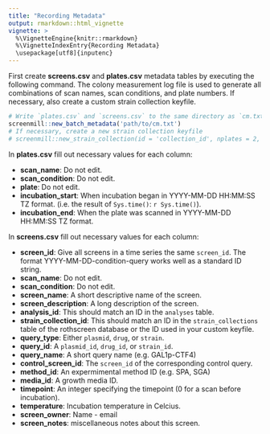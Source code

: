 ```yaml
---
title: "Recording Metadata"
output: rmarkdown::html_vignette
vignette: >
  %\VignetteEngine{knitr::rmarkdown}
  %\VignetteIndexEntry{Recording Metadata}
  \usepackage[utf8]{inputenc}
---
```


First create **screens.csv** and **plates.csv** metadata tables by executing the following command. The colony measurement log file is used to generate all combinations of scan names, scan conditions, and plate numbers. If necessary, also create a custom strain collection keyfile.

```r
# Write `plates.csv` and `screens.csv` to the same directory as `cm.txt`
screenmill::new_batch_metadata('path/to/cm.txt')
# If necessary, create a new strain collection keyfile
# screenmill::new_strain_collection(id = 'collection_id', nplates = 2, density = 96)
```

In **plates.csv** fill out necessary values for each column:

- **scan_name**: Do not edit.
- **scan_condition**: Do not edit.
- **plate**: Do not edit.
- **incubation_start**: When incubation began in YYYY-MM-DD HH:MM:SS TZ format.
  (i.e. the result of `Sys.time()`: `r Sys.time()`).
- **incubation_end**: When the plate was scanned in YYYY-MM-DD HH:MM:SS TZ format.

In **screens.csv** fill out necessary values for each column:

- **screen_id**: Give all screens in a time series the same `screen_id`. The 
  format YYYY-MM-DD-condition-query works well as a standard ID string. 
- **scan_name**: Do not edit.
- **scan_condition**: Do not edit.
- **screen_name**: A short descriptive name of the screen.
- **screen_description**: A long description of the screen.
- **analysis_id**: This should match an ID in the `analyses` table.
- **strain_collection_id**: This should match an ID in the `strain_collections` 
  table of the rothscreen database or the ID used in your custom keyfile.
- **query_type**: Either `plasmid`, `drug`, or `strain`.
- **query_id**: A `plasmid_id`, `drug_id`, or `strain_id`.
- **query_name**: A short query name (e.g. GAL1p-CTF4)
- **control_screen_id**: The `screen_id` of the corresponding control query.
- **method_id**: An expermimental method ID (e.g. SPA, SGA)
- **media_id**: A growth media ID.
- **timepoint**: An integer specifying the timepoint (0 for a scan before 
  incubation).
- **temperature**: Incubation temperature in Celcius.
- **screen_owner**: Name - email
- **screen_notes**: miscellaneous notes about this screen.


